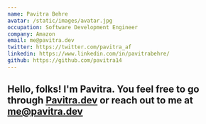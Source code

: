 ```yaml
---
name: Pavitra Behre
avatar: /static/images/avatar.jpg
occupation: Software Development Engineer
company: Amazon
email: me@pavitra.dev
twitter: https://twitter.com/pavitra_af
linkedin: https://www.linkedin.com/in/pavitrabehre/
github: https://github.com/pavitra14
---
```



## Hello, folks! <Twemoji className="mx-2" emoji="waving-hand" /> I'm Pavitra. You feel free to go through [Pavitra.dev](https://pavitra.dev) or reach out to me at [me@pavitra.dev](mailto:me@pavitra.dev)
